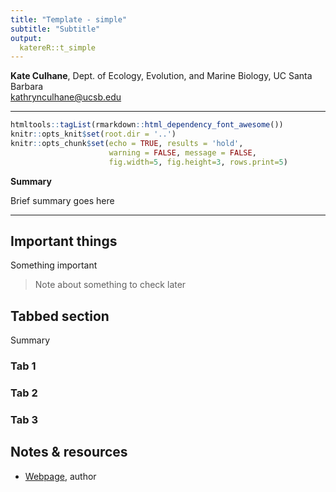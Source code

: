 ```yaml
---
title: "Template - simple"
subtitle: "Subtitle"
output:
  katereR::t_simple
---
```


**Kate Culhane**, Dept. of Ecology, Evolution, and Marine Biology, UC Santa Barbara  
[kathrynculhane@ucsb.edu](kathrynculhane@ucsb.edu)
[<i class="fa fa-github"></i>](https://github.com/katekathrynkat/)
[<i class="fa fa-twitter"></i>](https://twitter.com/katekathrynkat/)

***

```r
htmltools::tagList(rmarkdown::html_dependency_font_awesome())
knitr::opts_knit$set(root.dir = '..')
knitr::opts_chunk$set(echo = TRUE, results = 'hold',
                      warning = FALSE, message = FALSE,
                      fig.width=5, fig.height=3, rows.print=5)
```

<div class = "summary">

**Summary**

Brief summary goes here

</div>

***

## Important things

<div class = "important">

Something important

</div>

> Note about something to check later

## Tabbed section {.tabset .tabset-fade .tabset-pills}

Summary

### Tab 1

### Tab 2

### Tab 3

## Notes & resources

- [Webpage](link), author

<br>